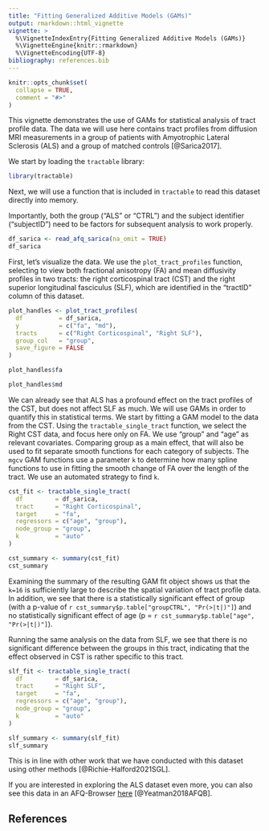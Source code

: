 ```yaml
---
title: "Fitting Generalized Additive Models (GAMs)"
output: rmarkdown::html_vignette
vignette: >
  %\VignetteIndexEntry{Fitting Generalized Additive Models (GAMs)}
  %\VignetteEngine{knitr::rmarkdown}
  %\VignetteEncoding{UTF-8}
bibliography: references.bib
---
```


```r
knitr::opts_chunk$set(
  collapse = TRUE,
  comment = "#>"
)
```

This vignette demonstrates the use of GAMs for statistical analysis of
tract profile data. The data we will use here contains tract profiles from
diffusion MRI measurements in a group of patients with Amyotrophic Lateral
Sclerosis (ALS) and a group of matched controls [@Sarica2017].

We start by loading the `tractable` library:

```r
library(tractable)
```

Next, we will use a function that is included in `tractable` to read this dataset directly into memory. 

Importantly, both the group ("ALS" or "CTRL") and the subject identifier ("subjectID") need to be factors for subsequent analysis to work properly.

```r
df_sarica <- read_afq_sarica(na_omit = TRUE)
df_sarica
```

First, let's visualize the data. We use the `plot_tract_profiles` function,
selecting to view both fractional anisotropy (FA) and mean diffusivity profiles
in two tracts: the right corticospinal tract (CST) and the right superior
longitudinal fasciculus (SLF), which are identified in the "tractID" column of
this dataset.

```r
plot_handles <- plot_tract_profiles(
  df          = df_sarica,
  y           = c("fa", "md"),
  tracts      = c("Right Corticospinal", "Right SLF"),
  group_col   = "group",
  save_figure = FALSE
)
```

```r
plot_handles$fa
```

```r
plot_handles$md
```


We can already see that ALS has a profound effect on the tract profiles of the
CST, but does not affect SLF as much. We will use GAMs in order to quantify
this in statistical terms. We start by fitting a GAM model to the data from the
CST. Using the `tractable_single_tract` function, we select the Right CST data,
and focus here only on FA. We use "group" and "age" as relevant covariates.
Comparing group as a main effect, that will also be used to fit separate
smooth functions for each category of subjects. The `mgcv` GAM functions
use a parameter `k` to determine how many spline functions to use in fitting
the smooth change of FA over the length of the tract. We use an automated
strategy to find `k`.

```r
cst_fit <- tractable_single_tract(
  df         = df_sarica,
  tract      = "Right Corticospinal",
  target     = "fa",
  regressors = c("age", "group"),
  node_group = "group",
  k          = "auto"
)

cst_summary <- summary(cst_fit)
cst_summary
```

Examining the summary of the resulting GAM fit object shows us that the `k=16`
is sufficiently large to describe the spatial variation of tract profile data.
In addition, we see that there is a statistically significant effect of group
(with a p-value of `r cst_summary$p.table["groupCTRL", "Pr(>|t|)"]`) and no statistically significant effect of age
(p = `r cst_summary$p.table["age", "Pr(>|t|)"]`).

Running the same analysis on the data from SLF, we see that there is no
significant difference between the groups in this tract, indicating that the
effect observed in CST is rather specific to this tract.

```r
slf_fit <- tractable_single_tract(
  df         = df_sarica,
  tract      = "Right SLF",
  target     = "fa",
  regressors = c("age", "group"),
  node_group = "group",
  k          = "auto"
)

slf_summary <- summary(slf_fit)
slf_summary
```

This is in line with other work that we have conducted with this dataset
using other methods [@Richie-Halford2021SGL].

If you are interested in exploring the ALS dataset even more, you can also
see this data in an AFQ-Browser [here](yeatmanlab.github.io/Sarica_2017/)
[@Yeatman2018AFQB].

## References
